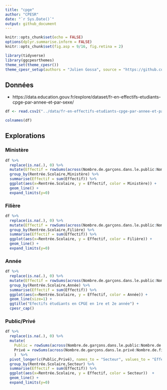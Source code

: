 ```yaml
---
title: "cpge"
author: "CPESR"
date: "`r Sys.Date()`"
output: github_document
---
```


```r
knitr::opts_chunk$set(echo = FALSE)
options(dplyr.summarise.inform = FALSE)
knitr::opts_chunk$set(fig.asp = 9/16, fig.retina = 2)

library(tidyverse)
library(ggcpesrthemes)
theme_set(theme_cpesr())
theme_cpesr_setup(authors = "Julien Gossa", source = "https://github.com/cpesr/RFC/")
```

## Données 

- https://data.education.gouv.fr/explore/dataset/fr-en-effectifs-etudiants-cpge-par-annee-et-par-sexe/

```r
df <- read.csv2("../data/fr-en-effectifs-etudiants-cpge-par-annee-et-par-sexe.csv", dec='.')

colnames(df)
```

## Explorations

### Ministère

```r
df %>% 
  replace(is.na(.), 0) %>%
  mutate(Effectif = rowSums(across(Nombre.de.garçons.dans.le.public:Nombre.de.filles.dans.le.privé)))  %>%
  group_by(Rentrée.Scolaire,Ministère) %>%
  summarise(Effectif = sum(Effectif)) %>%
  ggplot(aes(x=Rentrée.Scolaire, y = Effectif, color = Ministère)) + 
  geom_line() +
  expand_limits(y=0)
```


### Filière

```r
df %>% 
  replace(is.na(.), 0) %>%
  mutate(Effectif = rowSums(across(Nombre.de.garçons.dans.le.public:Nombre.de.filles.dans.le.privé)))  %>%
  group_by(Rentrée.Scolaire,Filière) %>%
  summarise(Effectif = sum(Effectif)) %>%
  ggplot(aes(x=Rentrée.Scolaire, y = Effectif, color = Filière)) + 
  geom_line() +
  expand_limits(y=0)
```

### Année

```r
df %>% 
  replace(is.na(.), 0) %>%
  mutate(Effectif = rowSums(across(Nombre.de.garçons.dans.le.public:Nombre.de.filles.dans.le.privé)))  %>%
  group_by(Rentrée.Scolaire,Année) %>%
  summarise(Effectif = sum(Effectif)) %>%
  ggplot(aes(x=Rentrée.Scolaire, y = Effectif, color = Année)) + 
  geom_line(size=1) +
  ggtitle("Efectifs étudiants en CPGE en 1re et 2e année") +
  cpesr_cap()
```



### Public/Privé

```r
df %>% 
  replace(is.na(.), 0) %>%
  mutate(
    Public = rowSums(across(Nombre.de.garçons.dans.le.public:Nombre.de.filles.dans.le.public)),
    Privé = rowSums(across(Nombre.de.garçons.dans.le.privé:Nombre.de.filles.dans.le.privé))
    )  %>%
  pivot_longer(c(Public,Privé), names_to = "Secteur", values_to = "Effectif") %>%
  group_by(Rentrée.Scolaire,Secteur) %>%
  summarise(Effectif = sum(Effectif)) %>%
  ggplot(aes(x=Rentrée.Scolaire, y = Effectif, color = Secteur))  + 
  geom_line() +
  expand_limits(y=0)
```